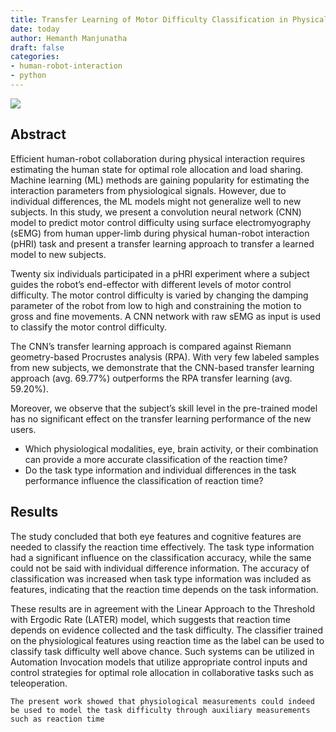 ```yaml
---
title: Transfer Learning of Motor Difficulty Classification in Physical Human-Robot Interaction Using Electromyography
date: today
author: Hemanth Manjunatha
draft: false
categories:
- human-robot-interaction
- python
---
```


![](cover.jpg){fig-align="center"}

## Abstract

Efficient human-robot collaboration during physical interaction requires estimating the human state for optimal role allocation and load sharing. Machine learning (ML) methods are gaining popularity for estimating the interaction parameters from physiological signals. However, due to individual differences, the ML models might not generalize well to new subjects. In this study, we present a convolution neural network (CNN) model to predict motor control difficulty using surface electromyography (sEMG) from human upper-limb during physical human-robot interaction (pHRI) task and present a transfer learning approach to transfer a learned model to new subjects.

Twenty six individuals participated in a pHRI experiment where a subject guides the robot's end-effector with different levels of motor control difficulty. The motor control difficulty is varied by changing the damping parameter of the robot from low to high and constraining the motion to gross and fine movements. A CNN network with raw sEMG as input is used to classify the motor control difficulty.

The CNN's transfer learning approach is compared against Riemann geometry-based Procrustes analysis (RPA). With very few labeled samples from new subjects, we demonstrate that the CNN-based transfer learning approach (avg. 69.77%) outperforms the RPA transfer learning (avg. 59.20%).

Moreover, we observe that the subject's skill level in the pre-trained model has no significant effect on the transfer learning performance of the new users.

::: {.callout-important title=Research\ Questions}
* Which physiological modalities, eye, brain activity, or their combination can provide a more accurate classification of the reaction time?
* Do the task type information and individual differences in the task performance influence the classification of reaction time?
:::

## Results

The study concluded that both eye features and cognitive features are needed to classify the reaction time effectively. The task type information had a significant influence on the classification accuracy, while the same could not be said with individual difference information. The accuracy of classification was increased when task type information was included as features, indicating that the reaction time depends on the task information.

These results are in agreement with the Linear Approach to the Threshold with Ergodic Rate (LATER) model, which suggests that reaction time depends on evidence collected and the task difficulty. The classifier trained on the physiological features using reaction time as the label can be used to classify task difficulty well above chance. Such systems can be utilized in Automation Invocation models that utilize appropriate control inputs and control strategies for optimal role allocation in collaborative tasks such as teleoperation.

`The present work showed that physiological measurements could indeed be used to model the task difficulty through auxiliary measurements such as reaction time`
